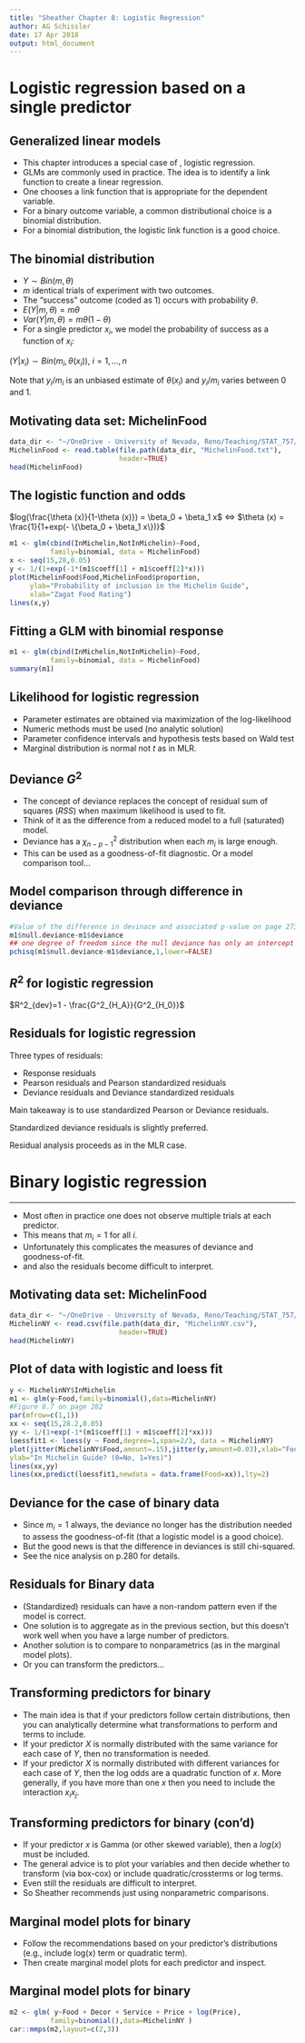 ```yaml
---
title: "Sheather Chapter 8: Logistic Regression"
author: AG Schissler
date: 17 Apr 2018
output: html_document
---
```


# Logistic regression based on a single predictor

## Generalized linear models

- This chapter introduces a special case of \emph{generalized linear models}, logistic regression.
- GLMs are commonly used in practice. The idea is to identify a link function to create a linear regression.
- One chooses a link function that is appropriate for the dependent variable.
- For a binary outcome variable, a common distributional choice is a binomial distribution.
- For a binomial distribution, the logistic link function is a good choice.

## The binomial distribution

- $Y \sim Bin(m,\theta)$
- $m$ identical trials of experiment with two outcomes.
- The "success" outcome (coded as 1) occurs with probability $\theta$.
- $E(Y|m,\theta) = m\theta$
- $Var(Y|m,\theta) = m\theta (1-\theta)$
- For a single predictor $x_i$, we model the probability of success as a function of $x_i$:

$(Y|x_i) \sim Bin(m_i, \theta (x_i))$, $i=1,...,n$

Note that $y_i / m_i$ is an unbiased estimate of $\theta (x_i)$ and $y_i / m_i$ varies between 0 and 1.

## Motivating data set: MichelinFood

```r
data_dir <- "~/OneDrive - University of Nevada, Reno/Teaching/STAT_757/Sheather_data/Data"
MichelinFood <- read.table(file.path(data_dir, "MichelinFood.txt"),
                           header=TRUE)
head(MichelinFood)
```

## The logistic function and odds

$log(\frac{\theta (x)}{1-\theta (x)}) = \beta_0 + \beta_1 x$ $\iff$ $\theta (x) = \frac{1}{1+exp(- \{\beta_0 + \beta_1 x\})}$


```r
m1 <- glm(cbind(InMichelin,NotInMichelin)~Food,
          family=binomial, data = MichelinFood)
x <- seq(15,28,0.05)
y <- 1/(1+exp(-1*(m1$coeff[1] + m1$coeff[2]*x)))
plot(MichelinFood$Food,MichelinFood$proportion,
     ylab="Probability of inclusion in the Michelin Guide",
     xlab="Zagat Food Rating")
lines(x,y)
```

## Fitting a GLM with binomial response

```r
m1 <- glm(cbind(InMichelin,NotInMichelin)~Food,
          family=binomial, data = MichelinFood)
summary(m1)
```

## Likelihood for logistic regression

- Parameter estimates are obtained via maximization of the log-likelihood
- Numeric methods must be used (no analytic solution)
- Parameter confidence intervals and hypothesis tests based on Wald test
- Marginal distribution is normal not $t$ as in MLR.

## Deviance $G^2$

- The concept of deviance replaces the concept of residual sum of squares ($RSS$) when maximum likelihood is used to fit.
- Think of it as the difference from a reduced model to a full (saturated) model.
- Deviance has a $\chi^2_{n-p-1}$ distribution when each $m_i$ is large enough.
- This can be used as a goodness-of-fit diagnostic. Or a model comparison tool...

## Model comparison through difference in deviance

```r
#Value of the difference in devinace and associated p-value on page 273
m1$null.deviance-m1$deviance
## one degree of freedom since the null deviance has only an intercept
pchisq(m1$null.deviance-m1$deviance,1,lower=FALSE)
```

## $R^2$ for logistic regression

$R^2_{dev}=1 - \frac{G^2_{H_A}}{G^2_{H_0}}$

## Residuals for logistic regression

Three types of residuals:

- Response residuals
- Pearson residuals and Pearson standardized residuals
- Deviance residuals and Deviance standardized residuals

Main takeaway is to use standardized Pearson or Deviance residuals.

Standardized deviance residuals is slightly preferred. 

Residual analysis proceeds as in the MLR case.

# Binary logistic regression

----
- Most often in practice one does not observe multiple trials at each predictor.
- This means that $m_i=1$ for all $i$. 
- Unfortunately this complicates the measures of deviance and goodness-of-fit.
- and also the residuals become difficult to interpret.

## Motivating data set: MichelinFood

```r
data_dir <- "~/OneDrive - University of Nevada, Reno/Teaching/STAT_757/Sheather_data/Data"
MichelinNY <- read.csv(file.path(data_dir, "MichelinNY.csv"),
                           header=TRUE)
head(MichelinNY)
```

## Plot of data with logistic and loess fit

```r
y <- MichelinNY$InMichelin
m1 <- glm(y~Food,family=binomial(),data=MichelinNY)
#Figure 8.7 on page 282
par(mfrow=c(1,1))
xx <- seq(15,28.2,0.05)
yy <- 1/(1+exp(-1*(m1$coeff[1] + m1$coeff[2]*xx)))
loessfit1 <- loess(y ~ Food,degree=1,span=2/3, data = MichelinNY)
plot(jitter(MichelinNY$Food,amount=.15),jitter(y,amount=0.03),xlab="Food Rating",
ylab="In Michelin Guide? (0=No, 1=Yes)")
lines(xx,yy)
lines(xx,predict(loessfit1,newdata = data.frame(Food=xx)),lty=2)
```

## Deviance for the case of binary data

- Since $m_i=1$ always, the deviance no longer has the distribution needed to assess the goodness-of-fit (that a logistic model is a good choice).
- But the good news is that the difference in deviances is still chi-squared.
- See the nice analysis on p.280 for details.

## Residuals for Binary data

- (Standardized) residuals can have a non-random pattern even if the model is correct.
- One solution is to aggregate as in the previous section, but this doesn't work well when you have a large number of predictors.
- Another solution is to compare to nonparametrics (as in the marginal model plots).
- Or you can transform the predictors...

## Transforming predictors for binary

- The main idea is that if your predictors follow certain distributions, then you can analytically determine what transformations to perform and terms to include.
- If your predictor $X$ is normally distributed with the same variance for each case of $Y$, then no transformation is needed.
- If your predictor $X$ is normally distributed with different variances for each case of $Y$, then the log odds are a quadratic function of $x$. More generally, if you have more than one $x$ then you need to include the interaction $x_i x_j$.

## Transforming predictors for binary (con'd)

- If your predictor $x$ is Gamma (or other skewed variable), then a $log(x)$ must be included.
- The general advice is to plot your variables and then decide whether to transform (via box-cox) or include quadratic/crossterms or log terms.
- Even still the residuals are difficult to interpret.
- So Sheather recommends just using nonparametric comparisons.

## Marginal model plots for binary

- Follow the recommendations based on your predictor's distributions (e.g., include log(x) term or quadratic term).
- Then create marginal model plots for each predictor and inspect.

## Marginal model plots for binary 

```r
m2 <- glm( y~Food + Decor + Service + Price + log(Price),
          family=binomial(),data=MichelinNY )
car::mmps(m2,layout=c(2,3))
```


